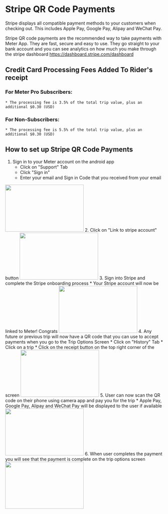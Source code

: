 # Stripe QR Code Payments

Stripe displays all compatible payment methods to your customers when checking out. This includes Apple Pay, Google Pay, Alipay and WeChat Pay.

Stripe QR code payments are the recommended way to take payments with Meter App. They are fast, secure and easy to use. They go straight to your bank account and you can see analytics on how much you make through the stripe dashboard https://dashboard.stripe.com/dashboard

## Credit Card Processing Fees Added To Rider's receipt
### For Meter Pro Subscribers:
    * The processing fee is 3.5% of the total trip value, plus an additional $0.30 (USD)
### For Non-Subscribers:
    * The processing fee is 5.5% of the total trip value, plus an additional $0.30 (USD)


## How to set up Stripe QR Code Payments

1. Sign in to your Meter account on the android app
    * Click on "Support" Tab
    * Click "Sign in"
    * Enter your email and Sign in Code that you received from your email
<img height="150" src="https://www.meterapp.co/screenshots/Screenshot_1699048925.png" width="250"/>
2. Click on "Link to stripe account" button
<img height="150" src="https://www.meterapp.co/screenshots/Screenshot_1699048937.png" width="250"/>
3. Sign into Stripe and complete the Stripe onboarding process
    * Your Stripe account will now be linked to Meter! Congrats
<img height="150" src="https://www.meterapp.co/screenshots/Screenshot_1699049288.png" width="250"/>
4. Any future or previous trip will now have a QR code that you can use to accept payments when you go to the Trip Options Screen
    * Click on "History" Tab
    * Click on a trip
    * Click on the receipt button on the top right corner of the screen
<img height="150" src="https://www.meterapp.co/screenshots/Screenshot_1699049411.png" width="250"/>
5. User can now scan the QR code on their phone using camera app and pay you for the trip
    * Apple Pay, Google Pay, Alipay and WeChat Pay will be displayed to the user if available
<img height="150" src="https://www.meterapp.co/screenshots/Screenshot_1699049469.png" width="250"/>
6. When user completes the payment you will see that the payment is complete on the trip options screen
<img height="150" src="https://www.meterapp.co/screenshots/Screenshot_1699049596.png" width="250"/>
